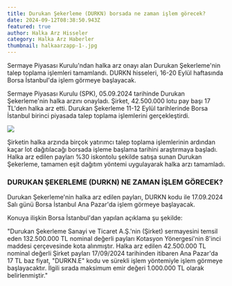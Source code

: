```yaml
---
title: Durukan Şekerleme (DURKN) borsada ne zaman işlem görecek?
date: 2024-09-12T08:38:50.943Z
featured: true
author: Halka Arz Hisseler
category: Halka Arz Haberler
thumbnail: halkaarzapp-1-.jpg
---
```

Sermaye Piyasası Kurulu'ndan halka arz onayı alan Durukan Şekerleme'nin talep toplama işlemleri tamamlandı. DURKN hisseleri, 16-20 Eylül haftasında Borsa İstanbul'da işlem görmeye başlayacak.

Sermaye Piyasası Kurulu (SPK), 05.09.2024 tarihinde Durukan Şekerleme'nin halka arzını onayladı. Şirket, 42.500.000 lotu pay başı 17 TL'den halka arz etti. Durukan Şekerleme 11-12 Eylül tarihlerinde Borsa İstanbul birinci piyasada talep toplama işlemlerini gerçekleştirdi. 

![](halkaarzapp23.jpg)

Şirketin halka arzında birçok yatırımcı talep toplama işlemlerinin ardından kaçar lot dağıtılacağı borsada işleme başlama tarihini araştırmaya başladı. Halka arz edilen payları %30 iskontolu şekilde satışa sunan Durukan Şekerleme, tamamen eşit dağıtım yöntemi uygulayarak halka arzı tamamladı.

### **DURUKAN ŞEKERLEME (DURKN) NE ZAMAN İŞLEM GÖRECEK?**

Durukan Şekerleme'nin halka arz edilen payları, DURKN kodu ile 17.09.2024 Salı günü Borsa İstanbul Ana Pazar'da işlem görmeye başlayacak.

K﻿onuya ilişkin Borsa İstanbul'dan yapılan açıklama şu şekilde:

"Durukan Şekerleme Sanayi ve Ticaret A.Ş.'nin (Şirket) sermayesini temsil eden 132.500.000 TL nominal değerli payları Kotasyon Yönergesi'nin 8'inci maddesi çerçevesinde kota alınmıştır. Halka arz edilen 42.500.000 TL nominal değerli Şirket payları 17/09/2024 tarihinden itibaren Ana Pazar'da 17 TL baz fiyat, "DURKN.E" kodu ve sürekli işlem yöntemiyle işlem görmeye başlayacaktır. İlgili sırada maksimum emir değeri 1.000.000 TL olarak belirlenmiştir."
